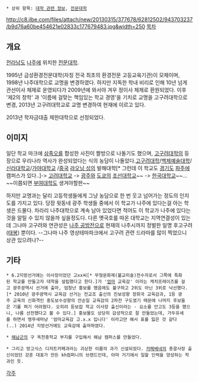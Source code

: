  * 상위 항목: [[대학 관련 정보]], [[전문대학]]
http://c8.ilbe.com/files/attach/new/20130315/377678/62812502/943703237/b9d76a60be454621e02833c177679483.jpg&width=250
[[목차]]
== 개요 ==
[[전라남도]] [[나주]]에 위치한 [[전문대학]].

1995년 금성환경전문대학(자칭 전국 최초의 환경전문 고등교육기관)이 모체이며, 1998년 나주대학으로 교명을 변경하였다. 하지만 지독한 학내 비리로 인해 10년 넘게 관선이사 체제로 운영되다가 2009년에 와서야 겨우 정이사 체제로 환원되었다. 이후 '제2의 창학' 과 '이름에 걸맞는 책임있는 학교 경영'을 기치로 교명을 고구려대학으로 변경, 2013년 고구려대학교로 교명 변경하여 현재에 이르고 있다.

2013년 학자금대출 제한대학으로 선정되었다.

== 이미지 ==
일단 학교 마크에 [[삼족오]]를 합성한 사진이 짤방으로 나돌기도 했으며, [[고구려]]대학의 등장으로 우리나라 역사가 완성되었다는 식의 농담이 나돌았다.[[고구려대학]]/[[백제예술대학]]/[[신라대학교]]/[[가야대학교]] /[[중국]] [[랴오닝 성]]의 발해대학[* 그런데 이 학교도 [[경기도]] [[파주]]에 캠퍼스가 있다..]-> [[고려대학교]] -> [[광주]]와 [[도쿄]]의 [[조선대학교]]~~ -> [[한국대학교]]~~... ~~이쯤되면 [[부여]]대학도 생겨야할판~~ 

하지만 교명과는 달리 고등학생들에게 그냥 농담으로 한 번 웃고 넘어가는 정도의 인지도를 가지고 있다. 당장 윗동네 광주 학생들 중에서 이 학교가 나주에 있다는걸 아는 학생은 드물다. 차라리 나주대학으로 계속 남아 있었다면 적어도 이 학교가 나주에 있다는 것을 알릴 수 있지 않을까 싶을정도다. 다른 옛국호를 따온 대학교는 지역연결성이 있는데 그나마 고구려와 연관성은 [[나주 공방전]]으로 현재의 나주시까지 정벌한 일명 후고구려([[태봉]]) 뿐이다. --그나마 나주 영상테마파크에서 고구려 관련 드라마를 많이 찍었으니 상관 있으려나?--

== 기타 ==
 * 6.2지방선거에는 이사장이었던 고xx씨[* 무형문화제(불교미술)전수자로서 그쪽에 특화된 학교를 만들고자 대학을 설립했다고 한다.]가 '[[엄마]] 교육감' 이라는 캐치프레이즈를 걸고 광주광역시 선거에 출마, 엄청난 홍보를 했음에도 불구하고 2위도 아닌 3위로 낙선했다.[* 2010년 광주광역시 교육감 선거는 전교조 출신의 진보성향 장휘국 교육감과, 1등 광주 교육의 신화격인 중도보수성향의 안순일 교육감의 2파전 구도였기 때문에 나머지 후보들은 기를 펴기 어려웠다. 오히려 듣보잡 학교 이사장 출신이라는 - 요소를 안고도 3등을 했으니, 나름 선전했다고 볼 수 있다.] 홍보물도 상당히 감성적으로 잘 만들었는데, 가두유세를 하면서 앵무새마냥 '엄마교육감 고.x.x 입니다' 이라고만 해서 표를 잃은 것 같다(..) 2014년 지방선거에도 교육감에 출마하였다.

 * [[해남]]군의 구 옥천중학교 부지를 구입해서 해남 캠퍼스를 만들었다.

 * 그리고 망고식스 디저트카페과라는 괴상한 이름의 과가 신설되었다. [[카페베네]]의 총괄사장 출신이었던 강훈 대표가 만든 kh컴퍼니의 브랜드인데, 아마 거기에서 일할 인력을 양성하는 학과인 듯.

[[각주]]
